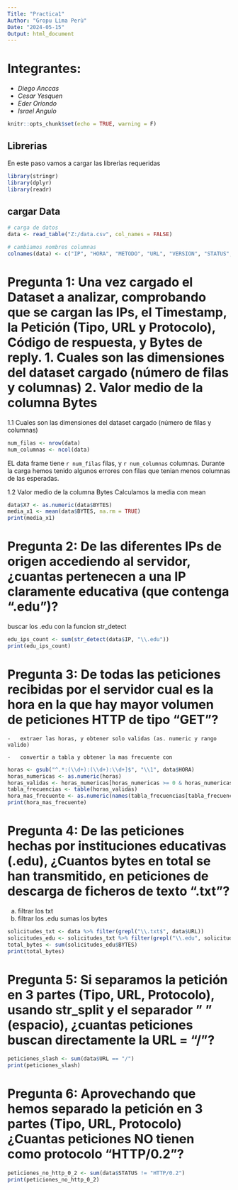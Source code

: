 ```yaml
---
Title: "Practica1"
Author: "Gropu Lima Perù"
Date: "2024-05-15"
Output: html_document
---
```


# Integrantes:

- *Diego Anccas*
- *Cesar Yesquen*
- *Eder Oriondo*
- *Israel Angulo*

```r
knitr::opts_chunk$set(echo = TRUE, warning = F)
```

## Librerias
En este paso vamos a cargar las librerìas requeridas
```r
library(stringr)
library(dplyr)
library(readr)
```

## cargar Data

```r
# carga de datos
data <- read_table("Z:/data.csv", col_names = FALSE)

# cambiamos nombres columnas
colnames(data) <- c("IP", "HORA", "METODO", "URL", "VERSION", "STATUS", "BYTES")

```

# Pregunta 1: Una vez cargado el Dataset a analizar, comprobando que se cargan las IPs, el Timestamp, la Petición (Tipo, URL y Protocolo), Código de respuesta, y Bytes de reply. 1. Cuales son las dimensiones del dataset cargado (número de filas y columnas) 2. Valor medio de la columna Bytes

1.1 Cuales son las dimensiones del dataset cargado (número de filas y columnas)

```r
num_filas <- nrow(data)
num_columnas <- ncol(data)
```

EL data frame tiene `r num_filas` filas, y `r num_columnas` columnas. Durante la carga hemos tenido algunos errores con filas que tenian menos columnas de las esperadas.

1.2 Valor medio de la columna Bytes Calculamos la media con mean

```r
data$X7 <- as.numeric(data$BYTES)
media_x1 <- mean(data$BYTES, na.rm = TRUE)
print(media_x1)
```

# Pregunta 2: De las diferentes IPs de origen accediendo al servidor, ¿cuantas pertenecen a una IP claramente educativa (que contenga ".edu")?

buscar los .edu con la funcion str_detect

```r
edu_ips_count <- sum(str_detect(data$IP, "\\.edu"))
print(edu_ips_count)
```

# Pregunta 3: De todas las peticiones recibidas por el servidor cual es la hora en la que hay mayor volumen de peticiones HTTP de tipo "GET"?

```         
-   extraer las horas, y obtener solo validas (as. numeric y rango valido)

-   convertir a tabla y obtener la mas frecuente con
```

```r
horas <- gsub("^.*:(\\d+):(\\d+):\\d+]$", "\\1", data$HORA)
horas_numericas <- as.numeric(horas)
horas_validas <- horas_numericas[horas_numericas >= 0 & horas_numericas <= 23]
tabla_frecuencias <- table(horas_validas)
hora_mas_frecuente <- as.numeric(names(tabla_frecuencias[tabla_frecuencias == max(tabla_frecuencias)]))
print(hora_mas_frecuente)

```

# Pregunta 4: De las peticiones hechas por instituciones educativas (.edu), ¿Cuantos bytes en total se han transmitido, en peticiones de descarga de ficheros de texto ".txt"?

<!-- -->

a.  filtrar los txt
b.  filtrar los .edu sumas los bytes

```r
solicitudes_txt <- data %>% filter(grepl("\\.txt$", data$URL))
solicitudes_edu <- solicitudes_txt %>% filter(grepl("\\.edu", solicitudes_txt$IP))
total_bytes <- sum(solicitudes_edu$BYTES)
print(total_bytes)
```

# Pregunta 5: Si separamos la petición en 3 partes (Tipo, URL, Protocolo), usando str_split y el separador " " (espacio), ¿cuantas peticiones buscan directamente la URL = "/"?

```r
peticiones_slash <- sum(data$URL == "/")
print(peticiones_slash)
```

# Pregunta 6: Aprovechando que hemos separado la petición en 3 partes (Tipo, URL, Protocolo) ¿Cuantas peticiones NO tienen como protocolo "HTTP/0.2"?

```r
peticiones_no_http_0_2 <- sum(data$STATUS != "HTTP/0.2")
print(peticiones_no_http_0_2)
```
